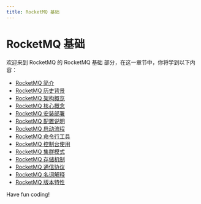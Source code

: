 ```yaml
---
title: RocketMQ 基础
---
```


# RocketMQ 基础

欢迎来到 RocketMQ 的 RocketMQ 基础 部分，在这一章节中，你将学到以下内容：

- [RocketMQ 简介](./0-introduction-to-rocketmq.mdx)
- [RocketMQ 历史背景](./1-rocketmq-historical-background.mdx)
- [RocketMQ 架构概览](./2-rocketmq-architecture-overview.mdx)
- [RocketMQ 核心概念](./3-rocketmq-core-concepts.mdx)
- [RocketMQ 安装部署](./4-rocketmq-installation-and-deployment.mdx)
- [RocketMQ 配置说明](./5-rocketmq-configuration-instructions.mdx)
- [RocketMQ 启动流程](./6-rocketmq-startup-process.mdx)
- [RocketMQ 命令行工具](./7-rocketmq-command-line-tool.mdx)
- [RocketMQ 控制台使用](./8-rocketmq-console-use.mdx)
- [RocketMQ 集群模式](./9-rocketmq-cluster-mode.mdx)
- [RocketMQ 存储机制](./10-rocketmq-storage-mechanism.mdx)
- [RocketMQ 通信协议](./11-rocketmq-communication-protocol.mdx)
- [RocketMQ 名词解释](./12-rocketmq-noun-interpretation.mdx)
- [RocketMQ 版本特性](./13-rocketmq-version-characteristics.mdx)

Have fun coding!